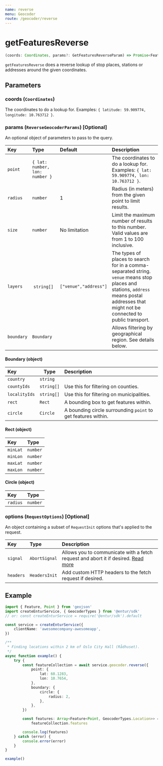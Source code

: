 ```yaml
---
name: reverse
menu: Geocoder
route: /geocoder/reverse
---
```


# getFeaturesReverse

```typescript
(coords: Coordinates, params?: GetFeaturesReverseParam) => Promise<FeatureCollection<GeocoderTypes.Location>>
```

`getFeaturesReverse` does a reverse lookup of stop places, stations or addresses around the given coordinates.

## Parameters

### coords (`Coordinates`)

The coordinates to do a lookup for. Examples: `{ latitude: 59.909774, longitude: 10.763712 }`.

### params (`ReverseGeocoderParams`) [Optional]

An optional object of parameters to pass to the query.

| Key        | Type                           | Default               | Description                                                                                                                                                                              |
| :--------- | :----------------------------- | :-------------------- | :--------------------------------------------------------------------------------------------------------------------------------------------------------------------------------------- |
| `point`    | `{ lat: number, lon: number }` |                       | The coordinates to do a lookup for. Examples: `{ lat: 59.909774, lon: 10.763712 }`.                                                                                                      |
| `radius`   | `number`                       | 1                     | Radius (in meters) from the given point to limit results.                                                                                                                                |
| `size`     | `number`                       | No limitation         | Limit the maximum number of results to this number. Valid values are from 1 to 100 inclusive.                                                                                            |
| `layers`   |  `string[]`                    | `["venue","address"]` | The types of places to search for in a comma-separated string. `venue` means stop places and stations, `address` means postal addresses that might not be connected to public transport. |
| `boundary` | `Boundary`                     |                       | Allows filtering by geographical region. See details below.                                                                                                                              |

#### Boundary (object)

| Key           | Type       | Description                                                   |
| :------------ | ---------- | :------------------------------------------------------------ |
| `country`     | `string`   |                                                               |
| `countyIds`   | `string[]` | Use this for filtering on counties.                           |
| `localityIds` | `string[]` | Use this for filtering on municipalities.                     |
| `rect`        | `Rect`     | A bounding box to get features within.                        |
| `circle`      | `Circle`   | A bounding circle surrounding `point` to get features within. |

#### Rect (object)

| Key      | Type     |
| :------- | :------- |
| `minLat` | `number` |
| `minLon` | `number` |
| `maxLat` | `number` |
| `maxLon` | `number` |

#### Circle (object)

| Key      | Type     |
| :------- | :------- |
| `radius` | `number` |

### options (`RequestOptions`) [Optional]

An object containing a subset of `RequestInit` options that's applied to the request.

| Key       | Type          | Description                                                                                                                                       |
| :-------- | :------------ | :------------------------------------------------------------------------------------------------------------------------------------------------ |
| `signal`  | `AbortSignal` | Allows you to communicate with a fetch request and abort it if desired. [Read more](https://developer.mozilla.org/en-US/docs/Web/API/AbortSignal) |
| `headers` | `HeadersInit` | Add custom HTTP headers to the fetch request if desired.                                                                                          |

## Example

```typescript
import { Feature, Point } from 'geojson'
import createEnturService, { GeocoderTypes } from '@entur/sdk'
// or: const createEnturService = require('@entur/sdk').default

const service = createEnturService({
    clientName: 'awesomecompany-awesomeapp',
})

/**
 * Finding locations within 2 km of Oslo City Hall (Rådhuset).
 */
async function example() {
    try {
        const featureCollection = await service.geocoder.reverse({
            point: {
                lat: 60.1283,
                lon: 10.7654,
            },
            boundary: {
                circle: {
                    radius: 2,
                },
            },
        })

        const features: Array<Feature<Point, GeocoderTypes.Location>> =
            featureCollection.features

        console.log(features)
    } catch (error) {
        console.error(error)
    }
}

example()
```
